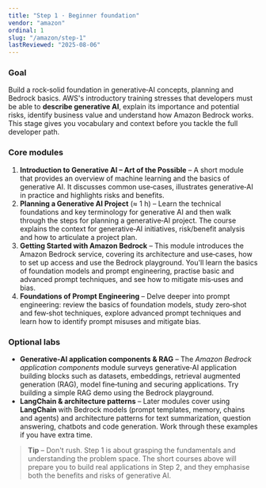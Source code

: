 ```yaml
---
title: "Step 1 · Beginner foundation"
vendor: "amazon"
ordinal: 1
slug: "/amazon/step-1"
lastReviewed: "2025-08-06"
---
```



<StepPageLayout vendor="amazon" step="beginner">

### Goal

Build a rock‑solid foundation in generative‑AI concepts, planning and Bedrock basics.  AWS's introductory training stresses that developers must be able to **describe generative AI**, explain its importance and potential risks, identify business value and understand how Amazon Bedrock works.  This stage gives you vocabulary and context before you tackle the full developer path.

### Core modules

1. **Introduction to Generative AI – Art of the Possible** – A short module that provides an overview of machine learning and the basics of generative AI.  It discusses common use‑cases, illustrates generative‑AI in practice and highlights risks and benefits.
2. **Planning a Generative AI Project** (≈ 1 h) – Learn the technical foundations and key terminology for generative AI and then walk through the steps for planning a generative‑AI project.  The course explains the context for generative‑AI initiatives, risk/benefit analysis and how to articulate a project plan.
3. **Getting Started with Amazon Bedrock** – This module introduces the Amazon Bedrock service, covering its architecture and use‑cases, how to set up access and use the Bedrock playground.  You'll learn the basics of foundation models and prompt engineering, practise basic and advanced prompt techniques, and see how to mitigate mis‑uses and bias.
4. **Foundations of Prompt Engineering** – Delve deeper into prompt engineering: review the basics of foundation models, study zero‑shot and few‑shot techniques, explore advanced prompt techniques and learn how to identify prompt misuses and mitigate bias.

### Optional labs

* **Generative‑AI application components & RAG** – The *Amazon Bedrock application components* module surveys generative‑AI application building blocks such as datasets, embeddings, retrieval augmented generation (RAG), model fine‑tuning and securing applications.  Try building a simple RAG demo using the Bedrock playground.
* **LangChain & architecture patterns** – Later modules cover using **LangChain** with Bedrock models (prompt templates, memory, chains and agents) and architecture patterns for text summarization, question answering, chatbots and code generation.  Work through these examples if you have extra time.

> **Tip** – Don't rush.  Step 1 is about grasping the fundamentals and understanding the problem space.  The short courses above will prepare you to build real applications in Step 2, and they emphasise both the benefits and risks of generative AI.

</StepPageLayout>
